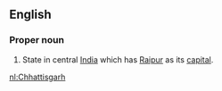 ==English==
===Proper noun===
{{en-proper noun}}
#State in central [[India]] which has [[Raipur]] as its [[capital]].

[[nl:Chhattisgarh]]